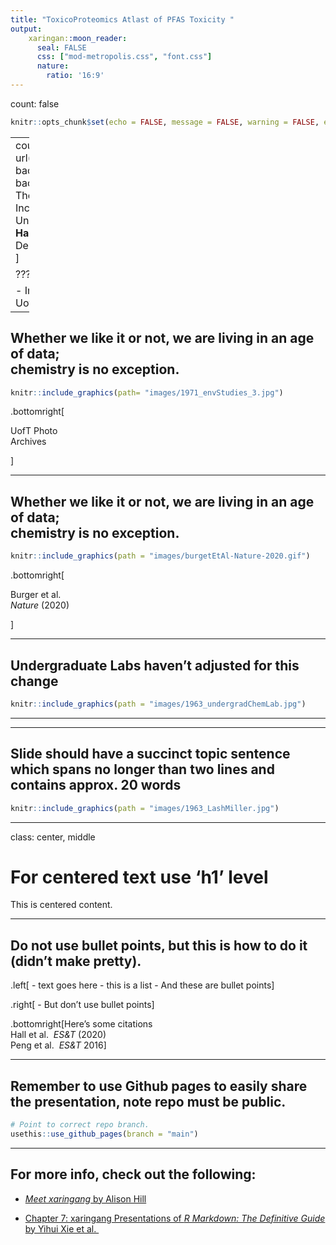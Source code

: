 ```yaml
---
title: "ToxicoProteomics Atlast of PFAS Toxicity "
output: 
    xaringan::moon_reader:
      seal: FALSE
      css: ["mod-metropolis.css", "font.css"]
      nature:
        ratio: '16:9'
---
```


count: false

```r
knitr::opts_chunk$set(echo = FALSE, message = FALSE, warning = FALSE, error = FALSE)
```

<!-- 
  colours: 
    oxford blue #0A214F
    White #FFFFFF
    Portland Orange #F46036
    Titatium Yellow #F0E100
    Persian Green #1B998B
-->

---
count: false
background-image: url(images/1948_medStudentOrgLab.jpg)
background-position: center
background-size: cover
.inverse-title[
## The Numbers, What Do They Mean‽ </br>Incorporating Data-Science Into Undergraduate Laboratories
### **David Hall**, Hui Peng, and Jessica D'eon 
#### Dept. of Chemistry Univeristy of Toronto.</br>
]

???

- Image from UofT Org Lab, 1948. From Uoft Archives 
---


## Whether we like it or not, we are living in an age of data;</br> chemistry is no exception. 



```r
knitr::include_graphics(path= "images/1971_envStudies_3.jpg")
```

.bottomright[

UofT Photo </br> Archives

]

---

## Whether we like it or not, we are living in an age of data;</br> chemistry is no exception. 

```r
knitr::include_graphics(path = "images/burgetEtAl-Nature-2020.gif")
```

.bottomright[

Burger et al.</br> <i> Nature </i> (2020)

]

---

## Undergraduate Labs haven't adjusted for this change 

```r
knitr::include_graphics(path = "images/1963_undergradChemLab.jpg")
```

---



---

## Slide should have a succinct topic sentence which spans no longer than two lines and contains approx. 20 words

```r

knitr::include_graphics(path = "images/1963_LashMiller.jpg")

```

---

class: center, middle

# For centered text use 'h1' level

This is centered content.  

---

## Do not use bullet points, but this is how to do it (didn't make pretty). 


.left[
- text goes here
- this is a list
- And these are bullet points
] 

.right[
- But don't use bullet points
]

.bottomright[Here's some citations </br> Hall et al. <i> ES&T </i> (2020)</br> Peng et al. <i> ES&T </i> 2016]


---

## Remember to use Github pages to easily share the presentation, note repo must be public. 

```r
# Point to correct repo branch. 
usethis::use_github_pages(branch = "main")

```

---

## For more info, check out the following: 

- [*Meet xaringang* by Alison Hill](https://arm.rbind.io/slides/xaringan.html)

- [Chapter 7: xaringang Presentations of *R Markdown: The Definitive Guide* by Yihui Xie et al. ](https://bookdown.org/yihui/rmarkdown/xaringan.html)

